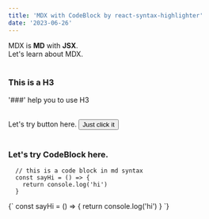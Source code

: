 ```yaml
---
title: 'MDX with CodeBlock by react-syntax-highlighter'
date: '2023-06-26'
---
```


<div>
  MDX is <strong>MD</strong> with <strong>JSX</strong>. <br />
  Let's learn about MDX.
</div>

<br />

### This is a H3

'###' help you to use H3

<br />

<div>
  Let's try button here.
  <Button>Just click it</Button>
</div>

<br />

### Let's try CodeBlock here.

```
  // this is a code block in md syntax
  const sayHi = () => {
    return console.log('hi')
  }
```

<CodeBlock>
  {`
    const sayHi = () => {
        return console.log('hi')
    }
  `}
</CodeBlock>

